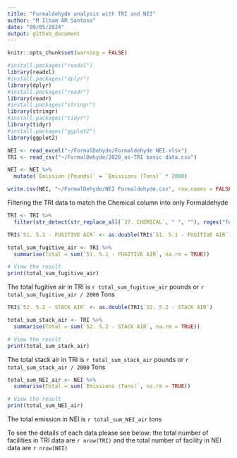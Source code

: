 ```yaml
---
title: "Formaldehyde analysis with TRI and NEI"
author: "M Ilham AR Santoso"
date: "09/05/2024"
output: github_document
---
```


```r
knitr::opts_chunk$set(warning = FALSE)
```

```r
#install.packages("readxl")
library(readxl)
#install.packages("dplyr")
library(dplyr)
#install.packages("readr")
library(readr)
#install.packages("stringr")
library(stringr)
#install.packages("tidyr")
library(tidyr)
#install.packages("ggplot2")
library(ggplot2)
```

```r
NEI <- read_excel("~/FormalDehyde/Formaldehyde NEI.xlsx")
TRI <- read_csv("~/FormalDehyde/2020_us-TRI basic data.csv")
```

```r
NEI <- NEI %>%
  mutate(`Emission (Pounds)` = `Emissions (Tons)` * 2000)
```

```r
write.csv(NEI, "~/FormalDehyde/NEI Formaldehyde.csv", row.names = FALSE)
```



Filtering the TRI data to match the Chemical column into only Formaldehyde
```r
TRI <- TRI %>%
  filter(str_detect(str_replace_all(`37. CHEMICAL`, " ", ""), regex("formaldehyde", ignore_case = TRUE)))
```


```r
TRI$`51. 5.1 - FUGITIVE AIR` <- as.double(TRI$`51. 5.1 - FUGITIVE AIR`)

total_sum_fugitive_air <- TRI %>%
  summarise(Total = sum(`51. 5.1 - FUGITIVE AIR`, na.rm = TRUE))

# View the result
print(total_sum_fugitive_air)
```
The total fugitive air in TRI is `r total_sum_fugitive_air` pounds or `r total_sum_fugitive_air / 2000` Tons

```r
TRI$`52. 5.2 - STACK AIR` <- as.double(TRI$`52. 5.2 - STACK AIR`)

total_sum_stack_air <- TRI %>%
  summarise(Total = sum(`52. 5.2 - STACK AIR`, na.rm = TRUE))

# View the result
print(total_sum_stack_air)
```

The total stack air in TRI is `r total_sum_stack_air` pounds or `r total_sum_stack_air / 2000` Tons

```r
total_sum_NEI_air <- NEI %>%
  summarise(Total = sum(`Emissions (Tons)`, na.rm = TRUE))

# View the result
print(total_sum_NEI_air)
```
The total emission in NEI is `r total_sum_NEI_air` tons


To see the details of each data please see below:
the total number of facilities in TRI data are `r nrow(TRI)` and the total number of facility in NEI data are `r nrow(NEI)`

